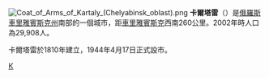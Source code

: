 {{coord| 53.05|N|60.6667|E|display=title}}
[[File:Coat_of_Arms_of_Kartaly_(Chelyabinsk_oblast).png|right]]
'''卡爾塔雷'''（{{lang-ru|Карталы́ ́}}）是[[俄羅斯|俄羅斯]][[車里雅賓斯克州|車里雅賓斯克州]]南部的一個城市，距[[車里雅賓斯克|車里雅賓斯克]]西南260公里。2002年時人口為29,908人。

卡爾塔雷於1810年建立，1944年4月17日正式設市。

{{車里雅賓斯克州城市}}

[[Category:車里雅賓斯克州城市|К]]